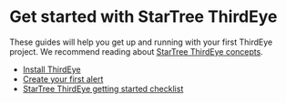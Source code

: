 # Get started with StarTree ThirdEye

These guides will help you get up and running with your first ThirdEye project. We recommend reading about [StarTree ThirdEye concepts](concepts/what-is-startree/about-startree-thirdeye.md).

* [Install ThirdEye](get-started-with-thirdeye/getting-started/install-thirdeye.md)
* [Create your first alert](get-started-with-thirdeye/getting-started/create-your-first-alert.md)
* [StarTree ThirdEye getting started checklist](get-started-with-thirdeye/getting-started/getting-started-checklist.md)